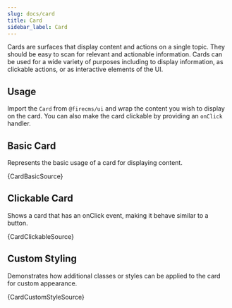 ```yaml
---
slug: docs/card
title: Card
sidebar_label: Card
---
```


Cards are surfaces that display content and actions on a single topic. They should be easy to scan for relevant and actionable information. Cards can be used for a wide variety of purposes including to display information, as clickable actions, or as interactive elements of the UI.

## Usage

Import the `Card` from `@firecms/ui` and wrap the content you wish to display on the card. You can also make the card clickable by providing an `onClick` handler.


## Basic Card

Represents the basic usage of a card for displaying content.


<CodeSample>
    <CardBasicDemo/>
</CodeSample>

<CodeBlock language="tsx">{CardBasicSource}</CodeBlock>

## Clickable Card

Shows a card that has an onClick event, making it behave similar to a button.


<CodeSample>
    <CardClickableDemo/>
</CodeSample>

<CodeBlock language="tsx">{CardClickableSource}</CodeBlock>

## Custom Styling

Demonstrates how additional classes or styles can be applied to the card for custom appearance.


<CodeSample>
    <CardCustomStyleDemo/>
</CodeSample>

<CodeBlock language="tsx">{CardCustomStyleSource}</CodeBlock>
